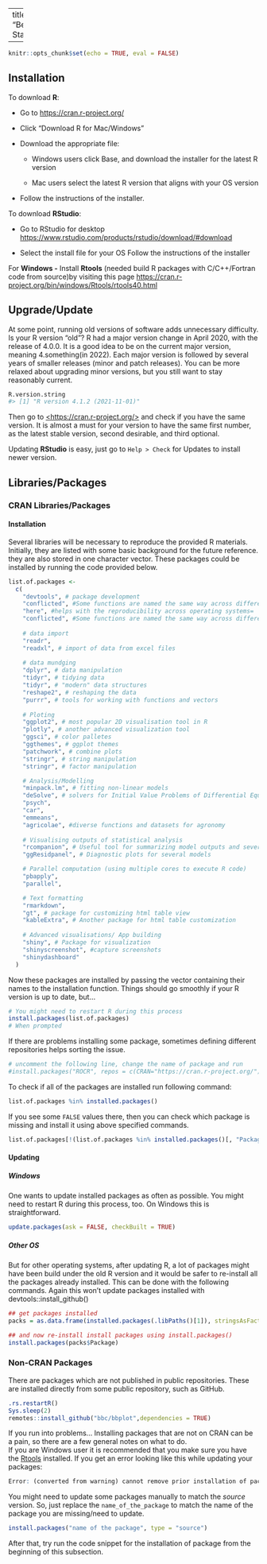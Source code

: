  
 
---
title: "Before Starting"

---

```r
knitr::opts_chunk$set(echo = TRUE, eval = FALSE)
```
## Installation

To download **R**:

-   Go to <https://cran.r-project.org/>

-   Click "Download R for Mac/Windows"

-   Download the appropriate file:

    -   Windows users click Base, and download the installer for the latest R version

    -   Mac users select the latest R version that aligns with your OS version

-   Follow the instructions of the installer.

To download **RStudio**:

-   Go to RStudio for desktop <https://www.rstudio.com/products/rstudio/download/#download>

-   Select the install file for your OS Follow the instructions of the installer

For **Windows -** Install **Rtools** (needed build R packages with C/C++/Fortran code from source)by visiting this page <https://cran.r-project.org/bin/windows/Rtools/rtools40.html>

## Upgrade/Update

At some point, running old versions of software adds unnecessary difficulty. Is your R version "old"? R had a major version change in April 2020, with the release of 4.0.0. It is a good idea to be on the current major version, meaning 4.something(in 2022). Each major version is followed by several years of smaller releases (minor and patch releases). You can be more relaxed about upgrading minor versions, but you still want to stay reasonably current.

```r
R.version.string
#> [1] "R version 4.1.2 (2021-11-01)"
```

Then go to [\<https://cran.r-project.org/\>](https://cran.r-project.org/){.uri} and check if you have the same version. It is almost a must for your version to have the same first number, as the latest stable version, second desirable, and third optional.

Updating **RStudio** is easy, just go to `Help > Check` for Updates to install newer version.

## Libraries/Packages

### CRAN Libraries/Packages

#### Installation

Several libraries will be necessary to reproduce the provided R materials. Initially, they are listed with some basic background for the future reference. they are also stored in one character vector. These packages could be installed by running the code provided below.

```r
list.of.packages <-
  c(
    "devtools", # package development 
    "conflicted", #Some functions are named the same way across different packages and they can be conflicts and this package helps sorting this problem 
    "here", #helps with the reproducibility across operating systems=
    "conflicted", #Some functions are named the same way across different packages and they can be conflicts and this package helps sorting this problem 
  
    # data import
    "readr", 
    "readxl", # import of data from excel files
    
    # data mundging
    "dplyr", # data manipulation
    "tidyr", # tidying data
    "tidyr", # "modern" data structures
    "reshape2", # reshaping the data
    "purrr", # tools for working with functions and vectors
    
    # Ploting 
    "ggplot2", # most popular 2D visualisation tool in R
    "plotly", # another advanced visualization tool
    "ggsci", # color palletes 
    "ggthemes", # ggplot themes 
    "patchwork", # combine plots
    "stringr", # string manipulation 
    "stringr", # factor manipulation

    # Analysis/Modelling 
    "minpack.lm", # fitting non-linear models
    "deSolve", # solvers for Initial Value Problems of Differential Equations
    "psych",
    "car",
    "emmeans",
    "agricolae", #diverse functions and datasets for agronomy 
    
    # Visualising outputs of statistical analysis 
    "rcompanion", # Useful tool for summarizing model outputs and several other modeling related tasks
    "ggResidpanel", # Diagnostic plots for several models

    # Parallel computation (using multiple cores to execute R code)
    "pbapply", 
    "parallel",

    # Text formatting 
    "rmarkdown",
    "gt", # package for customizing html table view
    "kableExtra", # Another package for html table customization
    
    # Advanced visualisations/ App building
    "shiny", # Package for visualization 
    "shinyscreenshot", #capture screenshots
    "shinydashboard"
  )
```

Now these packages are installed by passing the vector containing their names to the installation function. Things should go smoothly if your R version is up to date, but...

```r
# You might need to restart R during this process
install.packages(list.of.packages)
# When prompted 
```

If there are problems installing some package, sometimes defining different repositories helps sorting the issue.

```r
# uncomment the following line, change the name of package and run
#install.packages("ROCR", repos = c(CRAN="https://cran.r-project.org/")) 
```

To check if all of the packages are installed run following command:

```r
list.of.packages %in% installed.packages()
```

If you see some `FALSE` values there, then you can check which package is missing and install it using above specified commands.

```r
list.of.packages[!(list.of.packages %in% installed.packages()[, "Package"])]

```


#### Updating

##### Windows

One wants to update installed packages as often as possible. You might need to restart R during this process, too. On Windows this is straightforward.

```r
update.packages(ask = FALSE, checkBuilt = TRUE)
```

##### Other OS

But for other operating systems, after updating R, a lot of packages might have been build under the old R version and it would be safer to re-install all the packages already installed. This can be done with the following commands. Again this won't update packages installed with devtools::install_github()

```r
## get packages installed
packs = as.data.frame(installed.packages(.libPaths()[1]), stringsAsFactors = F)

## and now re-install install packages using install.packages()
install.packages(packs$Package)
```

### Non-CRAN Packages

There are packages which are not published in public repositories. These are installed directly from some public repository, such as GitHub.

```r
.rs.restartR()
Sys.sleep(2)
remotes::install_github("bbc/bbplot",dependencies = TRUE)
```

If you run into problems... Installing packages that are not on CRAN can be a pain, so there are a few general notes on what to do.\
If you are Windows user it is recommended that you make sure you have the [Rtools](https://cran.r-project.org/bin/windows/Rtools/) installed. If you get an error looking like this while updating your packages:

```r
Error: (converted from warning) cannot remove prior installation of package ‘name_of_the_package’
```

You might need to update some packages manually to match the *source* version. So, just replace the `name_of_the_package` to match the name of the package you are missing/need to update.

```r
install.packages("name of the package", type = "source")
```

After that, try run the code snippet for the installation of package from the beginning of this subsection.
